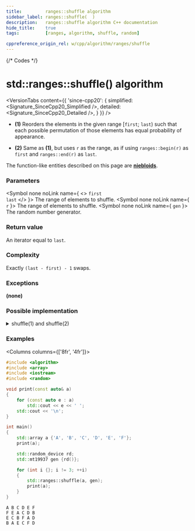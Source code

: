 ```yaml
---
title:         ranges::shuffle algorithm
sidebar_label: ranges::shuffle(  )
description:   ranges::shuffle algorithm C++ documentation
hide_title:    true
tags:          [ranges, algorithm, shuffle, random]

cppreference_origin_rel: w/cpp/algorithm/ranges/shuffle
---
```



{/* Codes */}


# std::ranges::shuffle() algorithm

<VersionTabs content={{
	'since-cpp20': {
		simplified:	<Signature_SinceCpp20_Simplified />,
		detailed:	<Signature_SinceCpp20_Detailed />,
	}
}} />

- **(1)** Reorders the elements in the given range [`first`; `last`) such that each possible permutation of those elements has equal probability of appearance.

- **(2)** Same as **(1)**, but uses `r` as the range, as if using `ranges::begin(r)` as `first` and `ranges::end(r)` as `last`.

The function-like entities described on this page are [**niebloids**](/docs/std/algo/niebloids).

### Parameters

<SymbolTable>

  <Symbol none noLink name={ <> <code>first</code> <br/> <code>last</code> </> }>
    The range of elements to shuffle.
  </Symbol>
  <Symbol none noLink name={ <code>r</code> }>
    The range of elements to shuffle.
  </Symbol>
  <Symbol none noLink name={ <code>gen</code> }>
    The random number generator.
  </Symbol>

</SymbolTable>

### Return value

An iterator equal to `last`.

### Complexity

Exactly `(last - first) - 1` swaps.

### Exceptions

**(none)**

### Possible implementation

<details>
<summary>shuffle(1) and shuffle(2)</summary>

```cpp
struct shuffle_fn
{
    template<std::random_access_iterator I, std::sentinel_for<I> S, class Gen>
    requires std::permutable<I> &&
             std::uniform_random_bit_generator<std::remove_reference_t<Gen>>
    I operator()(I first, S last, Gen&& gen) const
    {
        using diff_t = std::iter_difference_t<I>;
        using distr_t = std::uniform_int_distribution<diff_t>;
        using param_t = typename distr_t::param_type;
        distr_t D;
        const auto n {last - first};
        for (diff_t i {1}; i < n; ++i)
            ranges::iter_swap(first + i, first + D(gen, param_t(0, i)));
        return ranges::next(first, last);
    }

    template<ranges::random_access_range R, class Gen>
    requires std::permutable<ranges::iterator_t<R>> &&
             std::uniform_random_bit_generator<std::remove_reference_t<Gen>>
    ranges::borrowed_iterator_t<R> operator()(R&& r, Gen&& gen) const
    {
        return (*this)(ranges::begin(r), ranges::end(r), std::forward<Gen>(gen));
    }
};

inline constexpr shuffle_fn shuffle {};
```

</details>

### Examples

<Columns columns={['8fr', '4fr']}>
<div>

```cpp title='Main.cpp' showLineNumbers
#include <algorithm>
#include <array>
#include <iostream>
#include <random>

void print(const auto& a)
{
    for (const auto e : a)
        std::cout << e << ' ';
    std::cout << '\n';
}

int main()
{
    std::array a {'A', 'B', 'C', 'D', 'E', 'F'};
    print(a);

    std::random_device rd;
    std::mt19937 gen {rd()};

    for (int i {}; i != 3; ++i)
    {
        std::ranges::shuffle(a, gen);
        print(a);
    }
}
```

</div>
<div>

```plaintext title="Possible Output"
A B C D E F
F E A C D B
E C B F A D
B A E C F D
```

</div>
</Columns>
